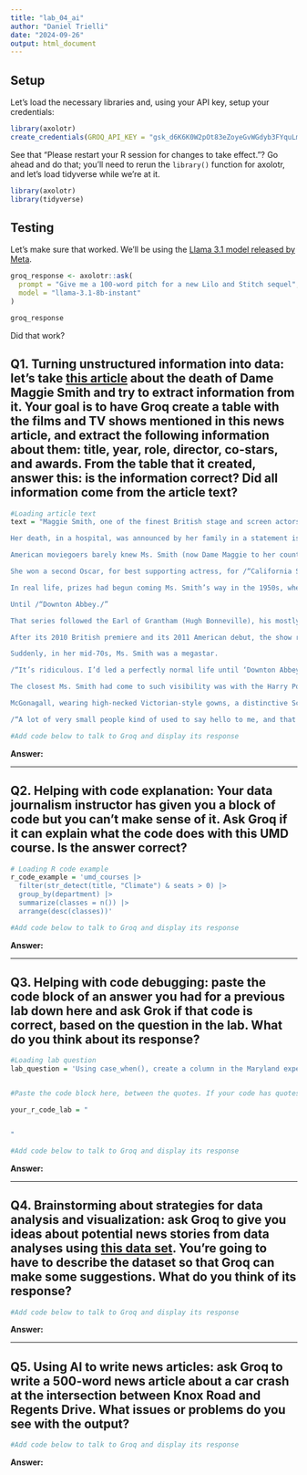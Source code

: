 ```yaml
---
title: "lab_04_ai"
author: "Daniel Trielli"
date: "2024-09-26"
output: html_document
---
```


## Setup

Let's load the necessary libraries and, using your API key, setup your credentials:

```r
library(axolotr)
create_credentials(GROQ_API_KEY = "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")
```

See that "Please restart your R session for changes to take effect."? Go ahead and do that; you'll need to rerun the `library()` function for axolotr, and let's load tidyverse while we're at it.\

```r
library(axolotr)
library(tidyverse)
```

## Testing

Let's make sure that worked. We'll be using the [Llama 3.1 model released by Meta](https://ai.meta.com/blog/meta-llama-3-1/).

```r
groq_response <- axolotr::ask(
  prompt = "Give me a 100-word pitch for a new Lilo and Stitch sequel",
  model = "llama-3.1-8b-instant"
)

groq_response
```

Did that work?

## Q1. Turning unstructured information into data: let's take [this article](https://www.nytimes.com/2024/09/27/arts/maggie-smith-dead.html) about the death of Dame Maggie Smith and try to extract information from it. Your goal is to have Groq create a table with the films and TV shows mentioned in this news article, and extract the following information about them: title, year, role, director, co-stars, and awards. From the table that it created, answer this: is the information correct? Did all information come from the article text?

```r
#Loading article text
text = "Maggie Smith, one of the finest British stage and screen actors of her generation, whose award-winning roles ranged from a freethinking Scottish schoolteacher in /“The Prime of Miss Jean Brodie/” to the acid-tongued dowager countess on /“Downton Abbey,/” died on Friday in London. She was 89.

Her death, in a hospital, was announced by her family in a statement issued by a publicist. The statement gave no cause of death.

American moviegoers barely knew Ms. Smith (now Dame Maggie to her countrymen) when she starred in /“The Prime of Miss Jean Brodie/” (1969), about a 1930s girls’-school teacher who dared to have progressive social views — and a love life. Vincent Canby’s review in The New York Times described her performance as /“a staggering amalgam of counterpointed moods, switches in voice levels and obliquely stated emotions, all of which are precisely right./” It brought her the Academy Award for best actress.

She won a second Oscar, for best supporting actress, for /“California Suite/” (1978), based on Neil Simon’s stage comedy. Her character, a British actress attending the Oscars with her bisexual husband (Michael Caine), has a disappointing evening at the ceremony and a bittersweet night in bed.

In real life, prizes had begun coming Ms. Smith’s way in the 1950s, when at 20 she won her first Evening Standard Award. By the turn of the millennium, she had the two Oscars, two Tonys, two Golden Globes, half a dozen Baftas (British Academy of Film and Television Awards) and scores of nominations. Yet she could go almost anywhere unrecognized.

Until /“Downton Abbey./”

That series followed the Earl of Grantham (Hugh Bonneville), his mostly aristocratic family and his troubled household staff at their grand Jacobean mansion as the world around them, between 1912 and 1925, refused to stand still.

After its 2010 British premiere and its 2011 American debut, the show ran six seasons. Its breakout star, from the beginning, was Ms. Smith, playing Lord Grantham’s elderly and still stubbornly Victorian widowed mother, Violet Crawley, the dowager countess. She disapproved of electric lights, was unfamiliar with the word /“weekend/” and never met a person or situation she couldn’t ridicule with withering imperiousness. When her daughter-in-law considered sending a younger relative for a stay in New York, Lady Violet objected: /“Oh, I don’t think things are quite that desperate./”

Suddenly, in her mid-70s, Ms. Smith was a megastar.

/“It’s ridiculous. I’d led a perfectly normal life until ‘Downton Abbey,’ /” she told Mark Lawson at the B.F.I. and Radio Times Festival in 2017, adding later: /“Nobody knew who the hell I was./”

The closest Ms. Smith had come to such visibility was with the Harry Potter movies. She was Minerva McGonagall, the Hogwarts School’s stern but fearless transformation teacher, in seven of the eight films, from /“Harry Potter: The Sorceror’s Stone/” (2001) to /“Harry Potter: The Deathly Hallows Part 2/” (2011).

McGonagall, wearing high-necked Victorian-style gowns, a distinctive Scottish brooch, and upswept hair beneath a tall, black witch’s hat, was a striking onscreen presence. Yet Ms. Smith did not find herself constantly pursued in public, except by children.

/“A lot of very small people kind of used to say hello to me, and that was nice,/” she recalled on /“The Graham Norton Show/” in 2015. One boy carefully asked her, /“Were you really a cat?/”)"
```

```r
#Add code below to talk to Groq and display its response

```

**Answer:**

------------------------------------------------------------------------

## Q2. Helping with code explanation: Your data journalism instructor has given you a block of code but you can't make sense of it. Ask Groq if it can explain what the code does with this UMD course. Is the answer correct?

```r
# Loading R code example
r_code_example = 'umd_courses |>
  filter(str_detect(title, "Climate") & seats > 0) |>
  group_by(department) |>
  summarize(classes = n()) |>
  arrange(desc(classes))'
```

```r
#Add code below to talk to Groq and display its response

```

**Answer:**

------------------------------------------------------------------------

## Q3. Helping with code debugging: paste the code block of an answer you had for a previous lab down here and ask Grok if that code is correct, based on the question in the lab. What do you think about its response?

```r
#Loading lab question
lab_question = 'Using case_when(), create a column in the Maryland expenses data called spending_location indicating whether each record indicated money spent in Maryland or outside Maryland, based on the address column of the \'maryland_expenses\' dataset. For records that are in Maryland, make the new column\'s value \"In-state\" and for the others, make it \"Out of state\". Then write code that shows the total amount of money spent in each category and describe the results. You can do this in one statement or break it up into two statements (saving the new column to your dataframe).'


#Paste the code block here, between the quotes. If your code has quotes or single quotes, you have to add a \ before each one so R doesn't break.

your_r_code_lab = "


"


```

```r
#Add code below to talk to Groq and display its response

```

**Answer:**

------------------------------------------------------------------------

## Q4. Brainstorming about strategies for data analysis and visualization: ask Groq to give you ideas about potential news stories from data analyses using [this data set](https://data.montgomerycountymd.gov/Public-Safety/Crash-Reporting-Incidents-Data/bhju-22kf/about_data). You're going to have to describe the dataset so that Groq can make some suggestions. What do you think of its response?

```r
#Add code below to talk to Groq and display its response

```

**Answer:**

------------------------------------------------------------------------

## Q5. Using AI to write news articles: ask Groq to write a 500-word news article about a car crash at the intersection between Knox Road and Regents Drive. What issues or problems do you see with the output?

```r
#Add code below to talk to Groq and display its response

```

**Answer:**
